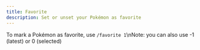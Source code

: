 ```yaml
---
title: Favorite
description: Set or unset your Pokémon as favorite
---
```



To mark a Pokémon as favorite, use `/favorite 1`\nNote: you can also use -1 (latest) or 0 (selected)